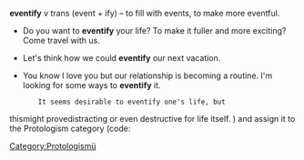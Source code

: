 '''eventify'''  v trans (event + ify) – to  fill with events, to make more eventful.


*Do you want to '''eventify'''  your life? To make it fuller and more exciting? Come travel with us.

* Let's think how we could '''eventify''' our next vacation. 

*You know I love you but our relationship is becoming a routine. I'm looking for some ways to '''eventify'''  it.



        It seems desirable to eventify one's life, but 
thismight provedistracting or even destructive for life itself.
{{protologism}} ) and assign it to the
Protologism category (code: [[Category:Protologism]]ü
